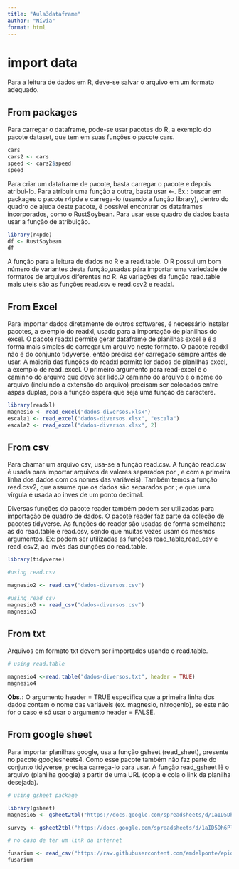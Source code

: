 ```yaml
---
title: "Aula3dataframe"
author: "Nívia"
format: html
---
```


# import data

Para a leitura de dados em R, deve-se salvar o arquivo em um formato adequado.

## From packages

Para carregar o dataframe, pode-se usar pacotes do R, a exemplo do pacote dataset, que tem em suas funções o pacote cars.

```r
cars
cars2 <- cars
speed <- cars2$speed
speed
```

Para criar um dataframe de pacote, basta carregar o pacote e depois atribui-lo. Para atribuir uma função a outra, basta usar \<-. Ex.: buscar em packages o pacote r4pde e carrega-lo (usando a função library), dentro do quadro de ajuda deste pacote, é possível encontrar os dataframes incorporados, como o RustSoybean. Para usar esse quadro de dados basta usar a função de atribuição.

```r
library(r4pde)
df <- RustSoybean
df
```

A função para a leitura de dados no R e a read.table. O R possui um bom número de variantes desta função,usadas pára importar uma variedade de formatos de arquivos diferentes no R. As variações da função read.table mais uteis são as funções read.csv e read.csv2 e readxl.

## From Excel

Para importar dados diretamente de outros softwares, é necessário instalar pacotes, a exemplo do readxl, usado para a importação de planilhas do excel. O pacote readxl permite gerar dataframe de planilhas excel e é a forma mais simples de carregar um arquivo neste formato. O pacote readxl não é do conjunto tidyverse, então precisa ser carregado sempre antes de usar. A maioria das funções do readxl permite ler dados de planilhas excel, a exemplo de read_excel. O primeiro argumento para read-excel é o caminho do arquivo que deve ser lido.O caminho do arquivo e o nome do arquivo (incluindo a extensão do arquivo) precisam ser colocados entre aspas duplas, pois a função espera que seja uma função de caractere.

```r
library(readxl)
magnesio <- read_excel("dados-diversos.xlsx")
escala1 <- read_excel("dados-diversos.xlsx", "escala")
escala2 <- read_excel("dados-diversos.xlsx", 2)
```

## From csv

Para chamar um arquivo csv, usa-se a função read.csv. A função read.csv é usada para importar arquivos de valores separados por , e com a primeira linha dos dados com os nomes das variáveis). Também temos a função read.csv2, que assume que os dados são separados por ; e que uma vírgula é usada ao inves de um ponto decimal.

Diversas funções do pacote reader também podem ser utilizadas para importação de quadro de dados. O pacote reader faz parte da coleção de pacotes tidyverse. As funções do reader são usadas de forma semelhante as do read.table e read.csv, sendo que muitas vezes usam os mesmos argumentos. Ex: podem ser utilizadas as funções read_table,read_csv e read_csv2, ao invés das dunções do read.table.

```r
library(tidyverse)

#using read.csv

magnesio2 <- read.csv("dados-diversos.csv")

#using read_csv
magnesio3 <- read_csv("dados-diversos.csv")
magnesio3
```

## From txt

Arquivos em formato txt devem ser importados usando o read.table.

```r
# using read.table

magnesio4 <-read.table("dados-diversos.txt", header = TRUE)
magnesio4
```

**Obs.:** O argumento header = TRUE especifica que a primeira linha dos dados contem o nome das variáveis (ex. magnesio, nitrogenio), se este não for o caso é só usar o argumento header = FALSE.

## From google sheet

Para importar planilhas google, usa a função gsheet (read_sheet), presente no pacote googlesheets4. Como esse pacote também não faz parte do conjunto tidyverse, precisa carrega-lo para usar. A função read_gsheet lê o arquivo (planilha google) a partir de uma URL (copia e cola o link da planilha desejada).

```r
# using gsheet package

library(gsheet)
magnesio5 <- gsheet2tbl("https://docs.google.com/spreadsheets/d/1aID5Dh6PlBVCKzU1j7k-WA6zuWQWE2NhtWEgdJtt5iA/edit?usp=sharing")

survey <- gsheet2tbl("https://docs.google.com/spreadsheets/d/1aID5Dh6PlBVCKzU1j7k-WA6zuWQWE2NhtWEgdJtt5iA/edit#gid=366054269")

# no caso de ter um link da internet

fusarium <- read_csv("https://raw.githubusercontent.com/emdelponte/epidemiology-R/main/data/fusarium_banana.csv")
fusarium
```
